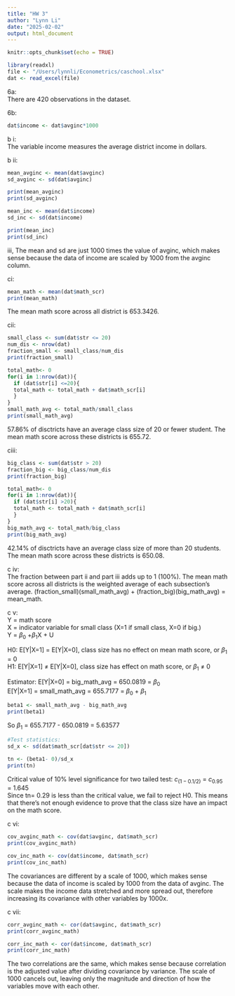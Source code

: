 ```yaml
---
title: "HW 3"
author: "Lynn Li"
date: "2025-02-02"
output: html_document
---
```


```r
knitr::opts_chunk$set(echo = TRUE)
```

```r
library(readxl)
file <- "/Users/lynnli/Econometrics/caschool.xlsx"
dat <- read_excel(file)
```
6a:  
There are 420 observations in the dataset.  

6b:
```r
dat$income <- dat$avginc*1000
```
b i:  
The variable income measures the average district income in dollars.  
  
b ii:
```r
mean_avginc <- mean(dat$avginc)
sd_avginc <- sd(dat$avginc)

print(mean_avginc)
print(sd_avginc)
```

```r
mean_inc <- mean(dat$income)
sd_inc <- sd(dat$income)

print(mean_inc)
print(sd_inc)
```
iii, The mean and sd are just 1000 times the value of avginc, which makes sense because the data of income are scaled by 1000 from the avginc column. 

ci: 
```r
mean_math <- mean(dat$math_scr)
print(mean_math)
```
The mean math score across all district is 653.3426.

cii:
```r
small_class <- sum(dat$str <= 20)
num_dis <- nrow(dat)
fraction_small <- small_class/num_dis
print(fraction_small)

total_math<- 0
for(i in 1:nrow(dat)){
  if (dat$str[i] <=20){
  total_math <- total_math + dat$math_scr[i]
  }
}
small_math_avg <- total_math/small_class
print(small_math_avg)
```
57.86% of disctricts have an average class size of 20 or fewer student. The mean math score across these districts is 655.72.

ciii:
```r
big_class <- sum(dat$str > 20)
fraction_big <- big_class/num_dis
print(fraction_big)

total_math<- 0
for(i in 1:nrow(dat)){
  if (dat$str[i] >20){
  total_math <- total_math + dat$math_scr[i]
  }
}
big_math_avg <- total_math/big_class
print(big_math_avg)
```
42.14% of disctricts have an average class size of more than 20 students. The mean math score across these districts is 650.08.

c iv:  
The fraction between part ii and part iii adds up to 1 (100%). The mean math score across all districts is the weighted average of each subsection's average. (fraction_small)(small_math_avg) + (fraction_big)(big_math_avg) = mean_math.

c v:  
Y = math score  
X = indicator variable for small class (X=1 if small class, X=0 if big.)  
Y = $\beta_0$ +$\beta_1$X + U  
  
H0: E[Y|X=1] = E[Y|X=0], class size has no effect on mean math score, or $\beta_1$ = 0  
H1: E[Y|X=1] $\neq$ E[Y|X=0], class size has effect on math score, or $\beta_1$ $\neq$ 0

Estimator:
E[Y|X=0] = big_math_avg = 650.0819 = $\beta_0$  
E[Y|X=1] = small_math_avg = 655.7177 = $\beta_0$ + $\beta_1$  
```r
beta1 <- small_math_avg - big_math_avg
print(beta1)
```
So $\beta_1$ = 655.7177 - 650.0819 = 5.63577  

```r
#Test statistics:
sd_x <- sd(dat$math_scr[dat$str <= 20])

tn <- (beta1- 0)/sd_x
print(tn)
```
Critical value of 10% level significance for two tailed test: $c_{(1-0.1/2)}$ = $c_{0.95}$ = 1.645  
Since tn= 0.29 is less than the critical value, we fail to reject H0. This means that there's not enough evidence to prove that the class size have an impact on the math score. 

c vi:
```r
cov_avginc_math <- cov(dat$avginc, dat$math_scr)
print(cov_avginc_math)

cov_inc_math <- cov(dat$income, dat$math_scr)
print(cov_inc_math)
```
The covariances are different by a scale of 1000, which makes sense because the data of income is scaled by 1000 from the data of avginc. The scale makes the income data stretched and more spread out, therefore increasing its covariance with other variables by 1000x.


c vii:  
```r
corr_avginc_math <- cor(dat$avginc, dat$math_scr)
print(corr_avginc_math)

corr_inc_math <- cor(dat$income, dat$math_scr)
print(corr_inc_math)
```
The two correlations are the same, which makes sense because correlation is the adjusted value after dividing covariance by variance. The scale of 1000 cancels out, leaving only the magnitude and direction of how the variables move with each other.